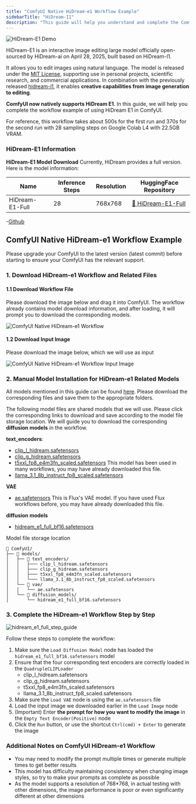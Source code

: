 ```yaml
---
title: "ComfyUI Native HiDream-e1 Workflow Example"
sidebarTitle: "HiDream-I1"
description: "This guide will help you understand and complete the ComfyUI native HiDream-I1 text-to-image workflow example"
---
```


![HiDream-E1 Demo](https://raw.githubusercontent.com/HiDream-ai/HiDream-E1/refs/heads/main/assets/demo.jpg)

HiDream-E1 is an interactive image editing large model officially open-sourced by HiDream-ai on April 28, 2025, built based on HiDream-I1.

It allows you to edit images using natural language. The model is released under the [MIT License](https://github.com/HiDream-ai/HiDream-E1?tab=MIT-1-ov-file), supporting use in personal projects, scientific research, and commercial applications.
In combination with the previously released [hidream-i1](/zh-CN/tutorials/advanced/hidream), it enables **creative capabilities from image generation to editing**.

**ComfyUI now natively supports HiDream E1**. In this guide, we will help you complete the workflow example of using HiDream E1 in ComfyUI.

<Note>
For reference, this workflow takes about 500s for the first run and 370s for the second run with 28 sampling steps on Google Colab L4 with 22.5GB VRAM.
</Note>

### HiDream-E1 Information

**HiDream-E1 Model Download**
Currently, HiDream provides a full version. Here is the model information:

| Name            | Inference Steps | Resolution | HuggingFace Repository                                                 |
|-----------------|----------------|------------|------------------------------------------------------------------------|
| HiDream-E1-Full | 28             | 768x768    | [🤗 HiDream-E1-Full](https://huggingface.co/HiDream-ai/HiDream-E1-Full) |


-[Github](https://github.com/HiDream-ai/HiDream-E1)

## ComfyUI Native HiDream-e1 Workflow Example

<Tip>
Please upgrade your ComfyUI to the latest version (latest commit) before starting to ensure your ComfyUI has the relevant support.
</Tip>

### 1. Download HiDream-e1 Workflow and Related Files

#### 1.1 Download Workflow File

Please download the image below and drag it into ComfyUI. The workflow already contains model download information, and after loading, it will prompt you to download the corresponding models.

![ComfyUI Native HiDream-e1 Workflow](https://raw.githubusercontent.com/Comfy-Org/example_workflows/main/hidream_e1/hidream_e1_full.png)

#### 1.2 Download Input Image

Please download the image below, which we will use as input

![ComfyUI Native HiDream-e1 Workflow Input Image](https://raw.githubusercontent.com/Comfy-Org/example_workflows/main/hidream_e1/input.webp)

### 2. Manual Model Installation for HiDream-e1 Related Models

All models mentioned in this guide can be found [here](https://huggingface.co/Comfy-Org/HiDream-I1_ComfyUI/tree/main/split_files). Please download the corresponding files and save them to the appropriate folders.

The following model files are shared models that we will use. Please click the corresponding links to download and save according to the model file storage location. We will guide you to download the corresponding **diffusion models** in the workflow.

**text_encoders**:

- [clip_l_hidream.safetensors](https://huggingface.co/Comfy-Org/HiDream-I1_ComfyUI/blob/main/split_files/text_encoders/clip_l_hidream.safetensors)
- [clip_g_hidream.safetensors](https://huggingface.co/Comfy-Org/HiDream-I1_ComfyUI/blob/main/split_files/text_encoders/clip_g_hidream.safetensors)
- [t5xxl_fp8_e4m3fn_scaled.safetensors](https://huggingface.co/Comfy-Org/HiDream-I1_ComfyUI/blob/main/split_files/text_encoders/t5xxl_fp8_e4m3fn_scaled.safetensors) This model has been used in many workflows, you may have already downloaded this file.
- [llama_3.1_8b_instruct_fp8_scaled.safetensors](https://huggingface.co/Comfy-Org/HiDream-I1_ComfyUI/blob/main/split_files/text_encoders/llama_3.1_8b_instruct_fp8_scaled.safetensors)

**VAE**
-  [ae.safetensors](https://huggingface.co/Comfy-Org/HiDream-I1_ComfyUI/blob/main/split_files/vae/ae.safetensors) This is Flux's VAE model. If you have used Flux workflows before, you may have already downloaded this file.

**diffusion models**
- [hidream_e1_full_bf16.safetensors](https://huggingface.co/Comfy-Org/HiDream-I1_ComfyUI/resolve/main/split_files/diffusion_models/hidream_e1_full_bf16.safetensors)

Model file storage location
```
📂 ComfyUI/
├── 📂 models/
│   ├── 📂 text_encoders/
│   │   ├─── clip_l_hidream.safetensors
│   │   ├─── clip_g_hidream.safetensors
│   │   ├─── t5xxl_fp8_e4m3fn_scaled.safetensors
│   │   └─── llama_3.1_8b_instruct_fp8_scaled.safetensors
│   └── 📂 vae/
│   │   └── ae.safetensors
│   └── 📂 diffusion_models/
│       └── hidream_e1_full_bf16.safetensors   
```
### 3. Complete the HiDream-e1 Workflow Step by Step

![hidream_e1_full_step_guide](/images/tutorial/advanced/hidream/hidream_e1_full_step_guide.jpg)

Follow these steps to complete the workflow:
1. Make sure the `Load Diffusion Model` node has loaded the `hidream_e1_full_bf16.safetensors` model
2. Ensure that the four corresponding text encoders are correctly loaded in the `QuadrupleCLIPLoader`
    - clip_l_hidream.safetensors
    - clip_g_hidream.safetensors
    - t5xxl_fp8_e4m3fn_scaled.safetensors
    - llama_3.1_8b_instruct_fp8_scaled.safetensors
3. Make sure the `Load VAE` node is using the `ae.safetensors` file
4. Load the input image we downloaded earlier in the `Load Image` node
5. (Important) Enter **the prompt for how you want to modify the image** in the `Empty Text Encoder(Positive)` node
6. Click the `Run` button, or use the shortcut `Ctrl(cmd) + Enter` to generate the image


### Additional Notes on ComfyUI HiDream-e1 Workflow

- You may need to modify the prompt multiple times or generate multiple times to get better results
- This model has difficulty maintaining consistency when changing image styles, so try to make your prompts as complete as possible
- As the model supports a resolution of 768*768, in actual testing with other dimensions, the image performance is poor or even significantly different at other dimensions